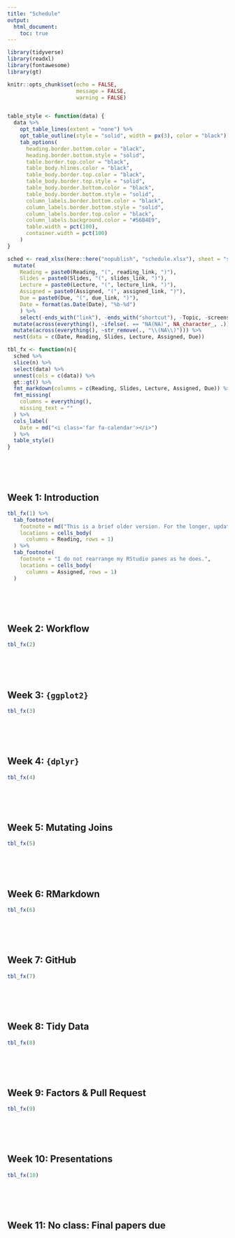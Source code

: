 ```yaml
---
title: "Schedule"
output:
  html_document:
    toc: true
---
```


```r
library(tidyverse)
library(readxl)
library(fontawesome)
library(gt)

knitr::opts_chunk$set(echo = FALSE,
                      message = FALSE,
                      warning = FALSE)


table_style <- function(data) {
  data %>%
    opt_table_lines(extent = "none") %>%
    opt_table_outline(style = "solid", width = px(3), color = "black") %>% 
    tab_options(
      heading.border.bottom.color = "black",
      heading.border.bottom.style = "solid",
      table.border.top.color = "black",
      table_body.hlines.color = "black",
      table_body.border.top.color = "black",
      table_body.border.top.style = "solid",
      table_body.border.bottom.color = "black",
      table_body.border.bottom.style = "solid",
      column_labels.border.bottom.color = "black",
      column_labels.border.bottom.style = "solid",
      column_labels.border.top.color = "black",
      column_labels.background.color = "#56B4E9",
      table.width = pct(100),
      container.width = pct(100)
    )
}

sched <- read_xlsx(here::here("nopublish", "schedule.xlsx"), sheet = "schedule") %>% 
  mutate(
    Reading = paste0(Reading, "(", reading_link, ")"),
    Slides = paste0(Slides, "(", slides_link, ")"),
    Lecture = paste0(Lecture, "(", lecture_link, ")"),
    Assigned = paste0(Assigned, "(", assigned_link, ")"),
    Due = paste0(Due, "(", due_link, ")"),
    Date = format(as.Date(Date), "%b-%d")
    ) %>% 
    select(-ends_with("link"), -ends_with("shortcut"), -Topic, -screenshot) %>% 
  mutate(across(everything(), ~ifelse(. == "NA(NA)", NA_character_, .))) %>% 
  mutate(across(everything(), ~str_remove(., "\\(NA\\)"))) %>% 
  nest(data = c(Date, Reading, Slides, Lecture, Assigned, Due)) 

tbl_fx <- function(n){
  sched %>% 
  slice(n) %>% 
  select(data) %>% 
  unnest(cols = c(data)) %>% 
  gt::gt() %>% 
  fmt_markdown(columns = c(Reading, Slides, Lecture, Assigned, Due)) %>% 
  fmt_missing(
    columns = everything(),
    missing_text = ""
  ) %>% 
  cols_label(
    Date = md("<i class='far fa-calendar'></i>")
  ) %>% 
  table_style()
}
```
<br>
<br>
<br>

## Week 1: Introduction

```r
tbl_fx(1) %>% 
  tab_footnote(
    footnote = md("This is a brief older version. For the longer, updated version, see [here](https://style.tidyverse.org/). You don’t need to read this longer version."),
    locations = cells_body(
      columns = Reading, rows = 1)
  ) %>% 
  tab_footnote(
    footnote = "I do not rearrange my RStudio panes as he does.",
    locations = cells_body(
      columns = Assigned, rows = 1)
  ) 
```
<br>
<br>
<br>

## Week 2: Workflow

```r
tbl_fx(2)
```
<br>
<br>
<br>

## Week 3: `{ggplot2}`

```r
tbl_fx(3)
```
<br>
<br>
<br>

## Week 4: `{dplyr}`

```r
tbl_fx(4)
```
<br>
<br>
<br>

## Week 5: Mutating Joins

```r
tbl_fx(5)
```
<br>
<br>
<br>

## Week 6: RMarkdown

```r
tbl_fx(6)
```
<br>
<br>
<br>

## Week 7: GitHub

```r
tbl_fx(7)
```
<br>
<br>
<br>

## Week 8: Tidy Data

```r
tbl_fx(8)
```
<br>
<br>
<br>

## Week 9: Factors & Pull Request

```r
tbl_fx(9)
```
<br>
<br>
<br>

## Week 10: Presentations

```r
tbl_fx(10)
```
<br>
<br>
<br>

## Week 11: No class: Final papers due

